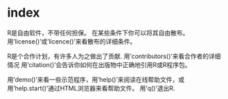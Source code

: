 # index
R是自由软件，不带任何担保。
在某些条件下你可以将其自由散布。
用'license()'或'licence()'来看散布的详细条件。

R是个合作计划，有许多人为之做出了贡献.
用'contributors()'来看合作者的详细情况
用'citation()'会告诉你如何在出版物中正确地引用R或R程序包。

用'demo()'来看一些示范程序，用'help()'来阅读在线帮助文件，或
用'help.start()'通过HTML浏览器来看帮助文件。
用'q()'退出R.

